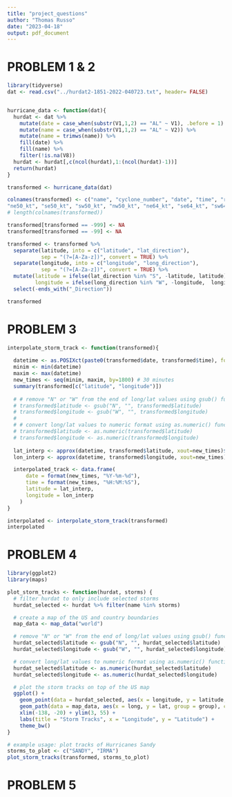 ```yaml
---
title: "project_questions"
author: "Thomas Russo"
date: "2023-04-18"
output: pdf_document
---
```

# PROBLEM 1 & 2
```r
library(tidyverse)
dat <- read.csv("../hurdat2-1851-2022-040723.txt", header= FALSE)


hurricane_data <- function(dat){
  hurdat <- dat %>%
    mutate(date = case_when(substr(V1,1,2) == "AL" ~ V1), .before = 1) %>%
    mutate(name = case_when(substr(V1,1,2) == "AL" ~ V2)) %>%
    mutate(name = trimws(name)) %>%
    fill(date) %>%
    fill(name) %>%
    filter(!is.na(V8))
  hurdat <- hurdat[,c(ncol(hurdat),1:(ncol(hurdat)-1))]
  return(hurdat)
}

transformed <- hurricane_data(dat)

colnames(transformed) <- c("name", "cyclone_number", "date", "time", "record_identifier" , "status", "latitude", "longitude","max_sustained_wind(knots)", "min_pressure(milibars)", "ne34_kt", "se34_kt", "sw34_kt", "nw34_kt",
"ne50_kt", "se50_kt", "sw50_kt", "nw50_kt", "ne64_kt", "se64_kt", "sw64_kt","nw64_kt" ,"r_max_wind_(nmi)")
# length(colnames(transformed))

transformed[transformed == -999] <- NA
transformed[transformed == -99] <- NA

transformed <- transformed %>%
  separate(latitude, into = c("latitude", "lat_direction"), 
           sep = "(?=[A-Za-z])", convert = TRUE) %>%
  separate(longitude, into = c("longitude", "long_direction"), 
           sep = "(?=[A-Za-z])", convert = TRUE) %>%
  mutate(latitude = ifelse(lat_direction %in% "S", -latitude, latitude),
         longitude = ifelse(long_direction %in% "W", -longitude,  longitude)) %>%
  select(-ends_with("_Direction"))

transformed
```

# PROBLEM 3
```r
interpolate_storm_track <- function(transformed){
  
  datetime <- as.POSIXct(paste0(transformed$date, transformed$time), format="%Y%m%d%H%M")
  minim <- min(datetime)
  maxim <- max(datetime)
  new_times <- seq(minim, maxim, by=1800) # 30 minutes
  summary(transformed[c("latitude", "longitude")])
  
  # # remove "N" or "W" from the end of long/lat values using gsub() function
  # transformed$latitude <- gsub("N", "", transformed$latitude)
  # transformed$longitude <- gsub("W", "", transformed$longitude)
  # 
  # # convert long/lat values to numeric format using as.numeric() function
  # transformed$latitude <- as.numeric(transformed$latitude)
  # transformed$longitude <- as.numeric(transformed$longitude)
  
  lat_interp <- approx(datetime, transformed$latitude, xout=new_times)$y
  lon_interp <- approx(datetime, transformed$longitude, xout=new_times)$y

  interpolated_track <- data.frame(
      date = format(new_times, "%Y-%m-%d"),
      time = format(new_times, "%H:%M:%S"),
      latitude = lat_interp,
      longitude = lon_interp
    )
}

interpolated <- interpolate_storm_track(transformed)
interpolated
```
# PROBLEM 4

```r
library(ggplot2)
library(maps)

plot_storm_tracks <- function(hurdat, storms) {
  # filter hurdat to only include selected storms
  hurdat_selected <- hurdat %>% filter(name %in% storms)

  # create a map of the US and country boundaries
  map_data <- map_data("world")

  # remove "N" or "W" from the end of long/lat values using gsub() function
  hurdat_selected$latitude <- gsub("N", "", hurdat_selected$latitude)
  hurdat_selected$longitude <- gsub("W", "", hurdat_selected$longitude)

  # convert long/lat values to numeric format using as.numeric() function
  hurdat_selected$latitude <- as.numeric(hurdat_selected$latitude)
  hurdat_selected$longitude <- as.numeric(hurdat_selected$longitude)

  # plot the storm tracks on top of the US map
  ggplot() +
    geom_point(data = hurdat_selected, aes(x = longitude, y = latitude, group = name, color = name)) +
    geom_path(data = map_data, aes(x = long, y = lat, group = group), colour = "gray10", size = 0.2) +
    xlim(-138, -20) + ylim(3, 55) +
    labs(title = "Storm Tracks", x = "Longitude", y = "Latitude") +
    theme_bw()
}

# example usage: plot tracks of Hurricanes Sandy
storms_to_plot <- c("SANDY", "IRMA")
plot_storm_tracks(transformed, storms_to_plot)
```

# PROBLEM 5

```r

```



